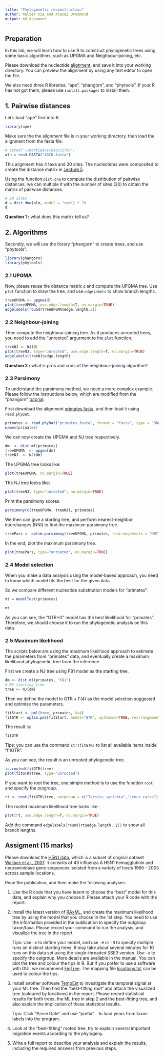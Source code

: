 ```yaml
---
title: "Phylogenetic reconstruction"
author: Walter Xie and Alexei Drummond
output: md_document
---
```


## Preparation

In this lab, we will learn how to use R to construct phylogenetic trees using some basic algorithms,
such as UPGMA and Neighbour-joining, etc. 

Please download the nucleotide [alignment](ABCD.fasta), and save it into your working directory.
You can preview the alignment by using any text editor to open the file. 

We also need three R libraries: "ape", "phangorn", and "phytools". 
If your R has not got them, please use `install.packages` to install them.

## 1. Pairwise distances

Let's load "ape" first into R:

```r
library(ape)
```

Make sure the the alignment file is in your working directory, then load the alignment from the fasta file:

```r
# setwd("~/WorkSpace/BioSci700")
aln = read.FASTA("ABCD.fasta")
```

This alignment has 4 taxa and 20 sites. 
The nucleotides were composited to create the distance matrix in [Lecture 5](https://alexeidrummond.org/bayesian_phylo_lectures/lecture5/#/19).

Using the function `dist.dna` to compute the distribution of pairwise distances, 
we can multiple it with the number of sites (20) to obtain the matrix of pairwise distances.


```r
# 20 sites
d = dist.dna(aln, model = "raw") * 20
d
```

__Question 1 :__ what does this matrix tell us?

## 2. Algorithms

Secondly, we will use the library "phangorn" to create trees, and use "phytools". 

```r
library(phangorn)
library(phytools)
```

### 2.1 UPGMA

Now, please reuse the distance matrix `d` and compute the UPGMA tree. 
Use `plot` function to draw the tree, and use `edgelabels` to show branch lengths.

```r
treeUPGMA <- upgma(d)
plot(treeUPGMA, use.edge.length=T, no.margin=TRUE)
edgelabels(round(treeUPGMA$edge.length,2))
```


### 2.2 Neighbour-joining

Then compute the neighbour-joining tree. As it produces unrooted trees, 
you need to add the "unrooted" argurment to the `plot` function.

```r
treeNJ <- NJ(d)
plot(treeNJ, type="unrooted", use.edge.length=T, no.margin=TRUE)
edgelabels(treeNJ$edge.length)
```

__Question 2 :__ what is pros and cons of the neighbour-joining algorithm?


### 2.3 Parsimony

To understand the parsimony method, we need a more complex example.
Please follow the instructions below, which are modified from the "phangorn" [tutorial](https://cran.r-project.org/web/packages/phangorn/vignettes/Trees.html).

First download the alignment [primates.fasta](primates.fasta), and then load it using `read.phyDat`.

```r
primates <- read.phyDat("primates.fasta", format = "fasta", type = "DNA")
names(primates)
```

We can now create the UPGMA and NJ tree respectively.

```r
dm  <- dist.ml(primates)
treeUPGMA  <- upgma(dm)
treeNJ  <- NJ(dm)
```

The UPGMA tree looks like:

```r
plot(treeUPGMA, no.margin=TRUE)
```

The NJ tree looks like:

```r
plot(treeNJ, type="unrooted", no.margin=TRUE)
```

Print the parsimony scores.

```r
parsimony(c(treeUPGMA, treeNJ), primates)
```

We then can give a starting tree, and perform nearest-neighbor interchanges (NNI)
to find the maximum parsimony tree. 

```r
treePars <- optim.parsimony(treeUPGMA, primates, rearrangements = "NNI")
```

In the end, plot the maximum parsimony tree.

```r
plot(treePars, type="unrooted", no.margin=TRUE)
```

### 2.4 Model selection

When you make a data analysis using the model-based approach, 
you need to know which model fits the best for the given data.

So we compare different nucleotide substitution models for "primates".

```r
mt = modelTest(primates)
```

```r
mt
```

As you can see, the "GTR+G" model has the best likelihood for "primates".
Therefore, we should choose it to run the phylogenetic analysis on this data.

### 2.5 Maximum likelihood

The scripts below are using the maximum likelihood approach to 
estimate the parameters from "primates" data,
and eventually create a maximum likelihood phylogenetic tree from the inference.

First we create a NJ tree using F81 model as the starting tree.

```r
dm <- dist.ml(primates, "F81")
# NJ starting tree
tree <- NJ(dm)
```

Then we define the model to GTR + Γ(4) as the model selection suggested and optimise the parameters.

```r
fitStart <- pml(tree, primates, k=4)
fitGTR <- optim.pml(fitStart, model="GTR", optGamma=TRUE, rearrangement="stochastic")
```

The result is:

```r
fitGTR
```

Tips: you can use the command `str(fitGTR)` to list all available items inside "fitGTR". 

As you can see, the result is an unrooted phylogenetic tree. 

```r
is.rooted(fitGTR$tree) 
plot(fitGTR$tree, type="unrooted")
```

If you want to root the tree, one simple method is to use the function `root` and specify the outgroup. 

```r
rt <- root(fitGTR$tree, outgroup = c("Tarsius_syrichta","Lemur_catta"), resolve.root = TRUE)
```

The rooted maximum likelihood tree looks like:

```r
plot(rt, use.edge.length=T, no.margin=TRUE)
```

Add the command `edgelabels(round(rt$edge.length, 2))` to show all branch lengths.



## Assigment (15 marks)

Please download the [H5N1 data](H5N1.fasta), which is a subset of original dataset [Wallace et al., 2007](https://doi.org/10.1073/pnas.0700435104).
It consists of 43 influenza A H5N1 hemagglutinin and neuraminidase gene sequences isolated from a variety of hosts 1996 - 2005 across sample locations.

Read the publication, and then make the following analyses: 

1. Use the R code that you have learnt to choose the "best" model for this data, and explain why you choose it. Please attach your R code with the report.

2. Install the latest version of [RAxML](https://github.com/stamatak/standard-RAxML/tags), and create the maximum likelihood tree by using the model that you choose in the 1st step.
You need to use the information provided in the publication to specify the outgroup taxon/taxa.
Please record your command to run the analysis, and visualize the tree in the report. 

   Tips: Use `-m` to define your model, and use `-#` or `-N` to specify multiple runs on distinct starting trees. It may take about several minutes for 10 runs on this data set using the single-threaded SSE3 version.
Use `-o` to specify the outgroup. More details are available in the manual.
         You can plot the tree and colour the tips in R. But if you prefer to use a software with GUI, we recommend [FigTree](http://tree.bio.ed.ac.uk/software/figtree/). The mapping file [locations.txt](locations.txt) can be used to colour the tips. 

3. Install another software [TempEst](http://tree.bio.ed.ac.uk/software/tempest/) to investigate the temporal signal at your ML tree.
Then find the "best-fitting root" and attach the visualized tree (coloured by locations) in the report.
Please record statistical results for both trees, the ML tree in step 2 and the best-fitting tree, 
and also explain the implication of these statistical results.

   Tips: Click "Parse Date" and use "prefix" `_` to load years from taxon labels into the program. 

4. Look at the "best-fitting" rooted tree, try to explain several important migration events according to the phylogeny. 

5. Write a full report to describe your analysis and explain the results, including the required answers from previous steps.


